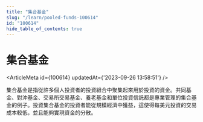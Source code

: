 ```yaml
---
title: "集合基金"
slug: "/learn/pooled-funds-100614"
id: "100614"
hide_table_of_contents: true
---
```



# 集合基金

<ArticleMeta id={100614} updatedAt={'2023-09-26 13:58:51'} />
<div className='border-solid border-b border-t-0 my-4 border-[var(--ifm-color-gray-300)]' />

集合基金是指從許多個人投資者的投資組合中聚集起來用於投資的資金。共同基金、對沖基金、交易所交易基金、養老基金和單位投資信託都是專業管理的集合基金的例子。投資集合基金的投資者能從規模經濟中獲益，這使得每美元投資的交易成本較低，並且能夠實現資金的分散。
